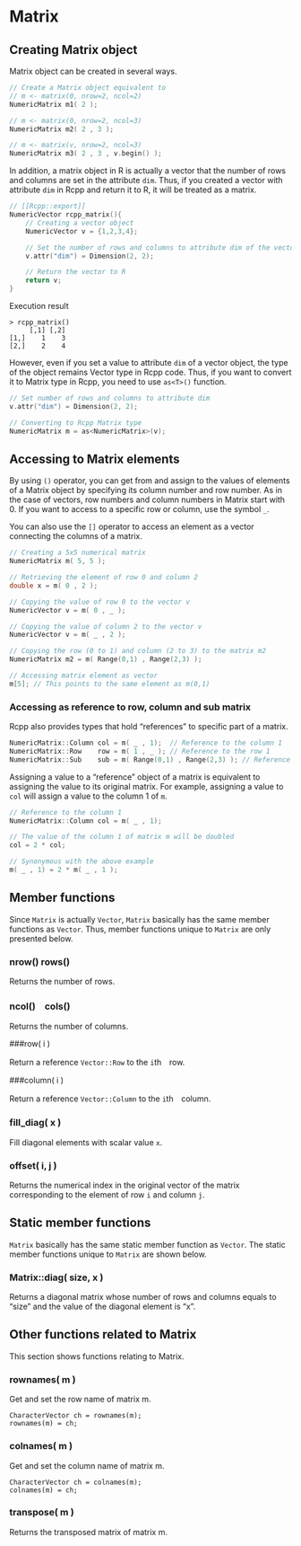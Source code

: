 # Matrix

## Creating Matrix object

Matrix object can be created in several ways.

```cpp
// Create a Matrix object equivalent to
// m <- matrix(0, nrow=2, ncol=2)
NumericMatrix m1( 2 );

// m <- matrix(0, nrow=2, ncol=3)
NumericMatrix m2( 2 , 3 );

// m <- matrix(v, nrow=2, ncol=3)
NumericMatrix m3( 2 , 3 , v.begin() );
```

In addition, a matrix object in R is actually a vector that the number of rows and columns are set in the attribute `dim`. Thus, if you created a vector with attribute `dim` in Rcpp and return it to R, it will be treated as a matrix.


```cpp
// [[Rcpp::export]]
NumericVector rcpp_matrix(){
    // Creating a vector object
    NumericVector v = {1,2,3,4};

    // Set the number of rows and columns to attribute dim of the vector object.
    v.attr("dim") = Dimension(2, 2);

    // Return the vector to R
    return v;
}
```

Execution result

```
> rcpp_matrix()
     [,1] [,2]
[1,]    1    3
[2,]    2    4
```

However, even if you set a value to attribute `dim` of a vector object, the type of the object remains Vector type in Rcpp code. Thus, if you want to convert it to Matrix type in Rcpp, you need to use `as<T>()` function.

```cpp
// Set number of rows and columns to attribute dim
v.attr("dim") = Dimension(2, 2);

// Converting to Rcpp Matrix type
NumericMatrix m = as<NumericMatrix>(v);
```

## Accessing to Matrix elements

By using `()` operator, you can get from and assign to the values of elements of a Matrix object by specifying its column number and row number. As in the case of vectors, row numbers and column numbers in Matrix start with 0. If you want to access to a specific row or column, use the symbol `_`.

You can also use the `[]` operator to access an element as a vector connecting the columns of a matrix.



```cpp
// Creating a 5x5 numerical matrix
NumericMatrix m( 5, 5 );

// Retrieving the element of row 0 and column 2
double x = m( 0 , 2 );

// Copying the value of row 0 to the vector v
NumericVector v = m( 0 , _ );

// Copying the value of column 2 to the vector v
NumericVector v = m( _ , 2 );

// Copying the row (0 to 1) and column (2 to 3) to the matrix m2
NumericMatrix m2 = m( Range(0,1) , Range(2,3) );

// Accessing matrix element as vector
m[5]; // This points to the same element as m(0,1)
```


### Accessing as reference to row, column and sub matrix

Rcpp also provides types that hold "references" to specific part of a matrix.

```cpp
NumericMatrix::Column col = m( _ , 1);  // Reference to the column 1
NumericMatrix::Row    row = m( 1 , _ ); // Reference to the row 1
NumericMatrix::Sub    sub = m( Range(0,1) , Range(2,3) ); // Reference to sub matrix
```
Assigning a value to a "reference" object of a matrix is equivalent to assigning the value to its original matrix. For example, assigning a value to `col` will assign a value to the column 1 of `m`.

```cpp
// Reference to the column 1
NumericMatrix::Column col = m( _ , 1);  

// The value of the column 1 of matrix m will be doubled
col = 2 * col;

// Synonymous with the above example
m( _ , 1) = 2 * m( _ , 1 );
```




## Member functions

Since `Matrix` is actually `Vector`, `Matrix` basically has the same member functions as `Vector`. Thus, member functions unique to `Matrix` are only presented below.

### nrow() rows()

Returns the number of rows.

### ncol()　cols()

Returns the number of columns.

###row( i )

Return a reference `Vector::Row` to the `i`th　row.

###column( i )

Return a reference `Vector::Column` to the `i`th　column.

### fill_diag( x )

Fill diagonal elements with scalar value `x`.

### offset( i, j )

Returns the numerical index in the original vector of the matrix corresponding to the element of row `i` and column `j`.



## Static member functions

`Matrix` basically has the same static member function as `Vector`. The static member functions unique to `Matrix` are shown below.

### Matrix::diag( size, x )

Returns a diagonal matrix whose number of rows and columns equals to "size" and the value of the diagonal element is "x".



## Other functions related to Matrix

This section shows functions relating to Matrix.

### rownames( m )

Get and set the row name of matrix m.

```
CharacterVector ch = rownames(m);
rownames(m) = ch;
```

### colnames( m )

Get and set the column name of matrix m.

```
CharacterVector ch = colnames(m);
colnames(m) = ch;
```


### transpose( m )

Returns the transposed matrix of matrix m.
